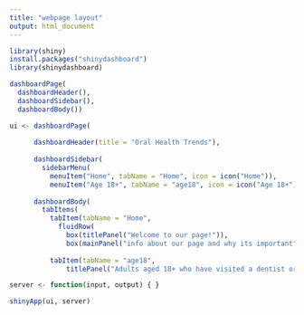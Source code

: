 ```yaml
---
title: "webpage layout"
output: html_document
---
```


```r
library(shiny)
install.packages("shinydashboard")
library(shinydashboard)
```
```r
dashboardPage(
  dashboardHeader(),
  dashboardSidebar(),
  dashboardBody())

ui <- dashboardPage(
  
      dashboardHeader(title = "Oral Health Trends"),
  
      dashboardSidebar( 
        sidebarMenu(
          menuItem("Home", tabName = "Home", icon = icon("Home")),
          menuItem("Age 18+", tabName = "age18", icon = icon("Age 18+")))),
  
      dashboardBody(
        tabItems(
          tabItem(tabName = "Home",
            fluidRow(
              box(titlePanel("Welcome to our page!")),
              box(mainPanel("info about our page and why its important")))),
        
          tabItem(tabName = "age18",
              titlePanel("Adults aged 18+ who have visited a dentist or dental clinic in the past year")))))

server <- function(input, output) { }

shinyApp(ui, server)
```

